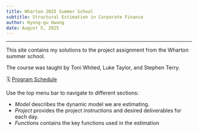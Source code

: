 ```yaml
---
title: Wharton 2025 Summer School
subtitle: Structural Estimation in Corporate Finance
author: Hyong-gu Hwang
date: August 5, 2025
---
```


---

This site contains my solutions to the project assignment from the Wharton summer school. 

The course was taught by Toni Whited, Luke Taylor, and Stephen Terry. 

<!-- 💼 [Dropbox Course Folder](https://www.dropbox.com/scl/fo/eb1kfpv844bqblso1tl94/AFw_OX98l26oShbGX3FDogc?rlkey=iqpwk1l2rwaccn6hnlb8ywdlb&st=fua5lh4v&dl=0) -->

🗓️ [Program Schedule](https://rodneywhitecenter.wharton.upenn.edu/program-schedule/)

Use the top menu bar to navigate to different sections:

- *Model* describes the dynamic model we are estimating.
- *Project* provides the project instructions and desired deliverables for each day.
- *Functions* contains the key functions used in the estimation
